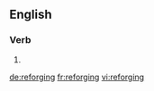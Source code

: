 ==English==

===Verb===
{{head|en}}

# {{present participle of|reforge|lang=en}}

[[de:reforging]]
[[fr:reforging]]
[[vi:reforging]]